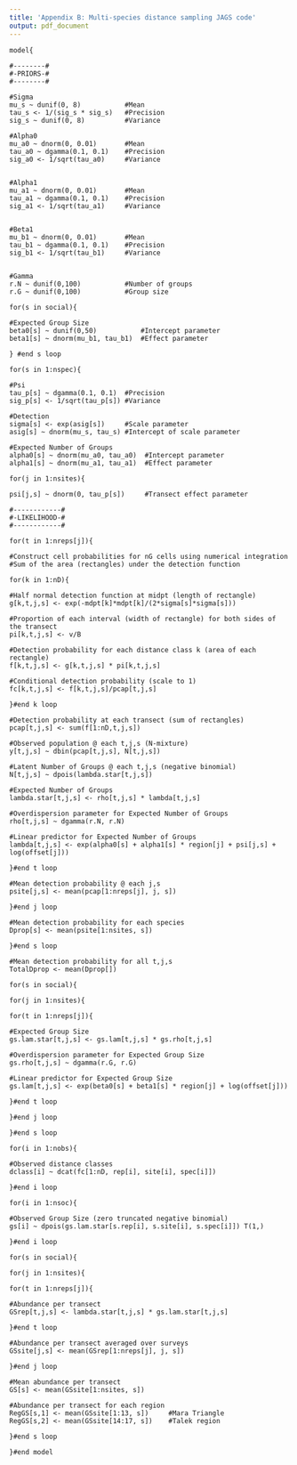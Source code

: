 ```yaml
---
title: 'Appendix B: Multi-species distance sampling JAGS code'
output: pdf_document
---
```



    model{
  
    #--------#
    #-PRIORS-#
    #--------#

    #Sigma
    mu_s ~ dunif(0, 8)           #Mean
    tau_s <- 1/(sig_s * sig_s)   #Precision
    sig_s ~ dunif(0, 8)          #Variance
    
    #Alpha0
    mu_a0 ~ dnorm(0, 0.01)       #Mean
    tau_a0 ~ dgamma(0.1, 0.1)    #Precision
    sig_a0 <- 1/sqrt(tau_a0)     #Variance

    
    #Alpha1
    mu_a1 ~ dnorm(0, 0.01)       #Mean
    tau_a1 ~ dgamma(0.1, 0.1)    #Precision
    sig_a1 <- 1/sqrt(tau_a1)     #Variance


    #Beta1
    mu_b1 ~ dnorm(0, 0.01)       #Mean
    tau_b1 ~ dgamma(0.1, 0.1)    #Precision
    sig_b1 <- 1/sqrt(tau_b1)     #Variance

    
    #Gamma
    r.N ~ dunif(0,100)           #Number of groups
    r.G ~ dunif(0,100)           #Group size

    for(s in social){

    #Expected Group Size
    beta0[s] ~ dunif(0,50)           #Intercept parameter
    beta1[s] ~ dnorm(mu_b1, tau_b1)  #Effect parameter

    } #end s loop
    
    for(s in 1:nspec){

    #Psi
    tau_p[s] ~ dgamma(0.1, 0.1)  #Precision
    sig_p[s] <- 1/sqrt(tau_p[s]) #Variance
    
    #Detection
    sigma[s] <- exp(asig[s])     #Scale parameter
    asig[s] ~ dnorm(mu_s, tau_s) #Intercept of scale parameter
    
    #Expected Number of Groups
    alpha0[s] ~ dnorm(mu_a0, tau_a0)  #Intercept parameter
    alpha1[s] ~ dnorm(mu_a1, tau_a1)  #Effect parameter

    for(j in 1:nsites){

    psi[j,s] ~ dnorm(0, tau_p[s])     #Transect effect parameter

    #------------#
    #-LIKELIHOOD-#
    #------------#
    
    for(t in 1:nreps[j]){
    
    #Construct cell probabilities for nG cells using numerical integration
    #Sum of the area (rectangles) under the detection function

    for(k in 1:nD){
    
    #Half normal detection function at midpt (length of rectangle)
    g[k,t,j,s] <- exp(-mdpt[k]*mdpt[k]/(2*sigma[s]*sigma[s]))
    
    #Proportion of each interval (width of rectangle) for both sides of the transect
    pi[k,t,j,s] <- v/B
    
    #Detection probability for each distance class k (area of each rectangle)
    f[k,t,j,s] <- g[k,t,j,s] * pi[k,t,j,s]
    
    #Conditional detection probability (scale to 1)
    fc[k,t,j,s] <- f[k,t,j,s]/pcap[t,j,s]
    
    }#end k loop
    
    #Detection probability at each transect (sum of rectangles)
    pcap[t,j,s] <- sum(f[1:nD,t,j,s])
    
    #Observed population @ each t,j,s (N-mixture)
    y[t,j,s] ~ dbin(pcap[t,j,s], N[t,j,s])
    
    #Latent Number of Groups @ each t,j,s (negative binomial)
    N[t,j,s] ~ dpois(lambda.star[t,j,s])
    
    #Expected Number of Groups
    lambda.star[t,j,s] <- rho[t,j,s] * lambda[t,j,s]

    #Overdispersion parameter for Expected Number of Groups
    rho[t,j,s] ~ dgamma(r.N, r.N)

    #Linear predictor for Expected Number of Groups
    lambda[t,j,s] <- exp(alpha0[s] + alpha1[s] * region[j] + psi[j,s] + log(offset[j]))

    }#end t loop

    #Mean detection probability @ each j,s
    psite[j,s] <- mean(pcap[1:nreps[j], j, s])

    }#end j loop
    
    #Mean detection probability for each species
    Dprop[s] <- mean(psite[1:nsites, s])

    }#end s loop

    #Mean detection probability for all t,j,s
    TotalDprop <- mean(Dprop[])

    for(s in social){
    
    for(j in 1:nsites){
    
    for(t in 1:nreps[j]){
    
    #Expected Group Size
    gs.lam.star[t,j,s] <- gs.lam[t,j,s] * gs.rho[t,j,s]
    
    #Overdispersion parameter for Expected Group Size
    gs.rho[t,j,s] ~ dgamma(r.G, r.G)
    
    #Linear predictor for Expected Group Size
    gs.lam[t,j,s] <- exp(beta0[s] + beta1[s] * region[j] + log(offset[j])) 

    }#end t loop

    }#end j loop

    }#end s loop
    
    for(i in 1:nobs){
    
    #Observed distance classes
    dclass[i] ~ dcat(fc[1:nD, rep[i], site[i], spec[i]])

    }#end i loop

    for(i in 1:nsoc){

    #Observed Group Size (zero truncated negative binomial)
    gs[i] ~ dpois(gs.lam.star[s.rep[i], s.site[i], s.spec[i]]) T(1,)

    }#end i loop
    
    for(s in social){
    
    for(j in 1:nsites){
    
    for(t in 1:nreps[j]){

    #Abundance per transect
    GSrep[t,j,s] <- lambda.star[t,j,s] * gs.lam.star[t,j,s]
    
    }#end t loop
    
    #Abundance per transect averaged over surveys
    GSsite[j,s] <- mean(GSrep[1:nreps[j], j, s])
    
    }#end j loop
    
    #Mean abundance per transect
    GS[s] <- mean(GSsite[1:nsites, s])   

    #Abundance per transect for each region
    RegGS[s,1] <- mean(GSsite[1:13, s])     #Mara Triangle
    RegGS[s,2] <- mean(GSsite[14:17, s])    #Talek region
    
    }#end s loop
    
    }#end model